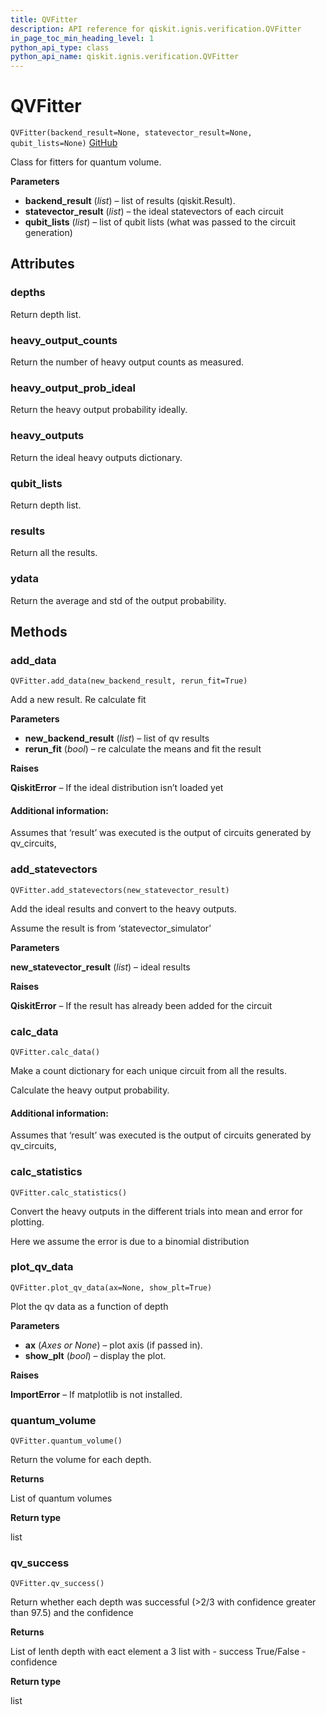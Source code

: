 ```yaml
---
title: QVFitter
description: API reference for qiskit.ignis.verification.QVFitter
in_page_toc_min_heading_level: 1
python_api_type: class
python_api_name: qiskit.ignis.verification.QVFitter
---
```


# QVFitter

<span id="qiskit.ignis.verification.QVFitter" />

`QVFitter(backend_result=None, statevector_result=None, qubit_lists=None)` [GitHub](https://github.com/qiskit-community/qiskit-ignis/tree/stable/0.3/qiskit/ignis/verification/quantum_volume/fitters.py "view source code")

Class for fitters for quantum volume.

**Parameters**

*   **backend\_result** (*list*) – list of results (qiskit.Result).
*   **statevector\_result** (*list*) – the ideal statevectors of each circuit
*   **qubit\_lists** (*list*) – list of qubit lists (what was passed to the circuit generation)

## Attributes

### depths

Return depth list.

### heavy\_output\_counts

Return the number of heavy output counts as measured.

### heavy\_output\_prob\_ideal

Return the heavy output probability ideally.

### heavy\_outputs

Return the ideal heavy outputs dictionary.

### qubit\_lists

Return depth list.

### results

Return all the results.

### ydata

Return the average and std of the output probability.

## Methods

### add\_data

<span id="qiskit.ignis.verification.QVFitter.add_data" />

`QVFitter.add_data(new_backend_result, rerun_fit=True)`

Add a new result. Re calculate fit

**Parameters**

*   **new\_backend\_result** (*list*) – list of qv results
*   **rerun\_fit** (*bool*) – re calculate the means and fit the result

**Raises**

**QiskitError** – If the ideal distribution isn’t loaded yet

#### Additional information:

Assumes that ‘result’ was executed is the output of circuits generated by qv\_circuits,

### add\_statevectors

<span id="qiskit.ignis.verification.QVFitter.add_statevectors" />

`QVFitter.add_statevectors(new_statevector_result)`

Add the ideal results and convert to the heavy outputs.

Assume the result is from ‘statevector\_simulator’

**Parameters**

**new\_statevector\_result** (*list*) – ideal results

**Raises**

**QiskitError** – If the result has already been added for the circuit

### calc\_data

<span id="qiskit.ignis.verification.QVFitter.calc_data" />

`QVFitter.calc_data()`

Make a count dictionary for each unique circuit from all the results.

Calculate the heavy output probability.

#### Additional information:

Assumes that ‘result’ was executed is the output of circuits generated by qv\_circuits,

### calc\_statistics

<span id="qiskit.ignis.verification.QVFitter.calc_statistics" />

`QVFitter.calc_statistics()`

Convert the heavy outputs in the different trials into mean and error for plotting.

Here we assume the error is due to a binomial distribution

### plot\_qv\_data

<span id="qiskit.ignis.verification.QVFitter.plot_qv_data" />

`QVFitter.plot_qv_data(ax=None, show_plt=True)`

Plot the qv data as a function of depth

**Parameters**

*   **ax** (*Axes or None*) – plot axis (if passed in).
*   **show\_plt** (*bool*) – display the plot.

**Raises**

**ImportError** – If matplotlib is not installed.

### quantum\_volume

<span id="qiskit.ignis.verification.QVFitter.quantum_volume" />

`QVFitter.quantum_volume()`

Return the volume for each depth.

**Returns**

List of quantum volumes

**Return type**

list

### qv\_success

<span id="qiskit.ignis.verification.QVFitter.qv_success" />

`QVFitter.qv_success()`

Return whether each depth was successful (>2/3 with confidence greater than 97.5) and the confidence

**Returns**

List of lenth depth with eact element a 3 list with - success True/False - confidence

**Return type**

list

